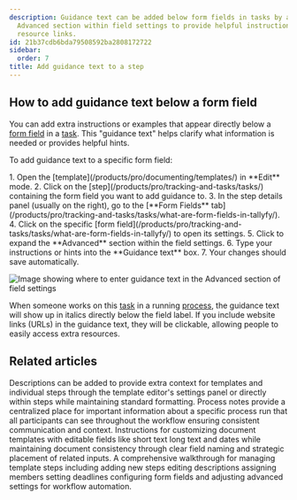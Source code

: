 ```yaml
---
description: Guidance text can be added below form fields in tasks by accessing the
  Advanced section within field settings to provide helpful instructions or clickable
  resource links.
id: 21b37cdb6bda79508592ba2808172722
sidebar:
  order: 7
title: Add guidance text to a step
---
```



## How to add guidance text below a form field

You can add extra instructions or examples that appear directly below a [form field](/products/pro/tracking-and-tasks/tasks/what-are-form-fields-in-tallyfy/) in a [task](/products/pro/tracking-and-tasks/tasks/). This "guidance text" helps clarify what information is needed or provides helpful hints.

To add guidance text to a specific form field:

<Steps>
1. Open the [template](/products/pro/documenting/templates/) in **Edit** mode.
2. Click on the [step](/products/pro/tracking-and-tasks/tasks/) containing the form field you want to add guidance to.
3. In the step details panel (usually on the right), go to the [**Form Fields** tab](/products/pro/tracking-and-tasks/tasks/what-are-form-fields-in-tallyfy/).
4. Click on the specific [form field](/products/pro/tracking-and-tasks/tasks/what-are-form-fields-in-tallyfy/) to open its settings.
5. Click to expand the **Advanced** section within the field settings.
6. Type your instructions or hints into the **Guidance text** box.
7. Your changes should save automatically.
</Steps>

![Image showing where to enter guidance text in the Advanced section of field settings](https://screenshots.tallyfy.com/tallyfy%2Fpro%2Fdesktop-light-add-guidance-text.png)

When someone works on this [task](/products/pro/tracking-and-tasks/tasks/) in a running [process](/products/pro/tracking-and-tasks/processes/), the guidance text will show up in italics directly below the field label. If you include website links (URLs) in the guidance text, they will be clickable, allowing people to easily access extra resources.


## Related articles
<CardGrid>
<LinkTitleCard header="<b>Edit Templates > Add a description to a template</b>" href="/products/pro/documenting/templates/edit-templates/add-description/" > Descriptions can be added to provide extra context for templates and individual steps through the template editor's settings panel or directly within steps while maintaining standard formatting. </LinkTitleCard>
<LinkTitleCard header="<b>Edit Processes > Add process notes</b>" href="/products/pro/tracking-and-tasks/processes/edit-processes/how-to-add-process-notes/" > Process notes provide a centralized place for important information about a specific process run that all participants can see throughout the workflow ensuring consistent communication and context. </LinkTitleCard>
<LinkTitleCard header="<b>Documents > Add fields to document templates</b>" href="/products/pro/documenting/documents/how-can-i-add-editable-fields-to-my-tallyfy-documents/" > Instructions for customizing document templates with editable fields like short text long text and dates while maintaining document consistency through clear field naming and strategic placement of related inputs. </LinkTitleCard>
<LinkTitleCard header="<b>Edit Templates > Edit steps</b>" href="/products/pro/documenting/templates/edit-templates/edit-steps/" > A comprehensive walkthrough for managing template steps including adding new steps editing descriptions assigning members setting deadlines configuring form fields and adjusting advanced settings for workflow automation. </LinkTitleCard>
</CardGrid>